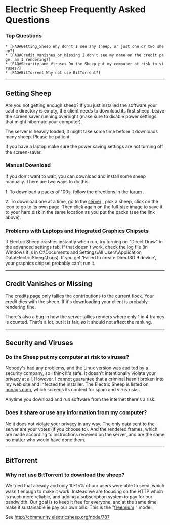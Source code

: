 =Electric Sheep Frequently Asked Questions= 

===Top Questions=== 
 * [FAQ#Getting_Sheep Why don't I see any sheep, or just one or two sheep?]
 * [FAQ#Credit_Vanishes_or_Missing I don't see my name on the credit page, am I rendering?]
 * [FAQ#Security_and_Viruses Do the Sheep put my computer at risk to viruses?]
 * [FAQ#BitTorrent Why not use BitTorrent?]

----

==Getting Sheep==

Are you not getting enough sheep? If you just installed the software your cache directory is empty, the client needs to download its first sheep. Leave the screen saver running overnight (make sure to disable power settings that might hibernate your computer).

The server is heavily loaded, it might take some time before it downloads many sheep. Please be patient.

If you have a laptop make sure the power saving settings are not turning off the screen-saver.

===Manual Download=== 

If you don't want to wait, you can download and install some sheep manually. There are two ways to do this:

1. To download a packs of 100s, follow the directions in the [[http://community.electricsheep.org/node/247|forum]] .

2. To download one at a time, go to the [[http://v2d7c.sheepserver.net/cgi/status.cgi|server]] , pick a sheep, click on the icon to go to its own page. Then click again on the full-size image to save it to your hard disk in the same location as you put the packs (see the link above).

===Problems with Laptops and Integrated Graphics Chipsets=== 

If Electric Sheep crashes instantly when run, try turning on "Direct Draw" in the advanced settings tab. If that doesn't work, check the log file (in Windows it is in C:\Documents and Settings\All Users\Application Data\ElectricSheep\Logs). If you get 'Failed to create Direct3D 9 device', your graphics chipset probably can't run it.

----

==Credit Vanishes or Missing==

The [[http://sheepserver.net/v2d6/cgi/status.cgi?&detail=credit|credits page]] only tallies the contributions to the current flock. Your credit dies with the sheep. If it's downloading your client is probably rendering fine.

There's also a bug in how the server tallies renders where only 1 in 4 frames is counted. That's a lot, but it is fair, so it should not affect the ranking.

----

==Security and Viruses==

===Do the Sheep put my computer at risk to viruses?=== 

Nobody's had any problems, and the Linux version was audited by a security company, so I think it's safe. It doesn't intentionally violate your privacy at all. However, I cannot guarantee that a criminal hasn't broken into my web site and infected the installer. The Electric Sheep is listed on [[http://www.nonags.com/|nonags.com]], which screens its content for spam and virus risks.

Anytime you download and run software from the internet there's a risk.

===Does it share or use any information from my computer?===

No it does not violate your privacy in any way.  The only data sent to the server are your votes (if you choose to). And the rendered frames, which are made according to instructions received on the server, and are the same no matter who would have done them.

----

==BitTorrent==

===Why not use BitTorrent to download the sheep?===

We tried that already and only 10-15% of our users were able to seed, which wasn't enough to make it work. Instead we are focusing on the HTTP which is much more reliable, and adding a subscription system to pay for our bandwidth. Our goal is to keep it free for everyone, and at the same time make it sustainable ie pay our own bills. This is the "[[http://en.wikipedia.org/wiki/Freemium|freemium]] " model.

See http://community.electricsheep.org/node/787